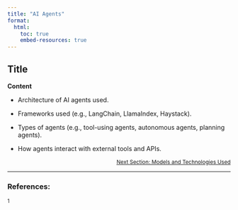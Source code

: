 ```yaml
---
title: "AI Agents"
format:
  html:
    toc: true
    embed-resources: true
---
```


## Title
**Content**

- Architecture of AI agents used.

- Frameworks used (e.g., LangChain, LlamaIndex, Haystack).

- Types of agents (e.g., tool-using agents, autonomous agents, planning agents).

- How agents interact with external tools and APIs.

<!-- Reference to next section -->
<div style="text-align: right; font-size: 12px;">
  <a href="2_data.html">Next Section: Models and Technologies Used</a>
</div>

---

### References:

${^1}$ 